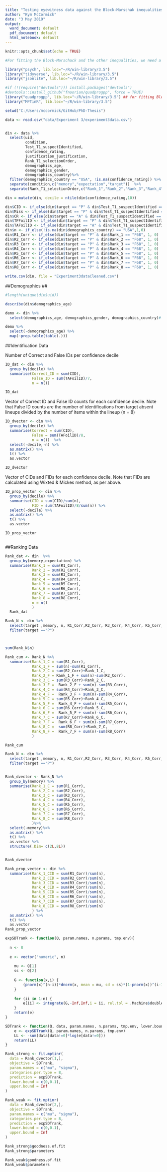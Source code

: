 ```yaml
---
title: "Testing eyewitness data against the Block-Marschak inequalities"
author: "Kym McCormick"
date: "3 May 2019"
output:
  word_document: default
  pdf_document: default
  html_notebook: default
---
```

```r

knitr::opts_chunk$set(echo = TRUE)

#For fitting the Block-Marschack and the other inequalities, we need a function that solves quadratic equations with inequality constraints. R offers several such packages, see section 'Quadratic Optimization' on: https://cran.r-project.org/view=Optimization Initially, we used the most popular package, quadprog (https://cran.r-project.org/package=quadprog) for this purpose. However, in some cases the function got stuck. Consequently, we tried other packages. Frr example, we observed good, albeit slow, results with Dykstra (https://cran.r-project.org/package=Dykstra). So all results reported here should replicate with Dykstra as well. We finally settled on quadprogpp which is a new and fast implementation of quadprog, which currently is only available from github: https://github.com/fnoorian/quadprogpp  It requires a C++ compiler (e.g., Rtools on Windows or Xtools on Mac) and can then be installed via devtools.

library("psych", lib.loc="~/R/win-library/3.5")
library("tidyverse", lib.loc="~/R/win-library/3.5")
library("jsonlite", lib.loc="~/R/win-library/3.5")

#if (!(require("devtools"))) install.packages("devtools")
#devtools::install_github("fnoorian/quadprogpp", force = TRUE)
library("quadprogpp", lib.loc="~/R/win-library/3.5") ## for fitting Block-Marschak
library("MPTinR", lib.loc="~/R/win-library/3.5")

```

```r
setwd("C:/Users/mccormick/GitHub/PhD-Thesis")

data <- read.csv("data/Experiment 3/experiment3data.csv")


din <- data %>%
  select(uid,
         condition, 
         Test_T1_suspectIdentified, 
         confidence_rating, 
         justification_justification, 
         Rank_T1_selectionOrder, 
         demographics_age, 
         demographics_gender, 
         demographics_country)%>%
  filter(demographics_country == "USA", !is.na(confidence_rating)) %>%
  separate(condition,c("memory","expectation","target"))  %>%
  separate(Rank_T1_selectionOrder,c("Rank_1","Rank_2","Rank_3","Rank_4","Rank_5","Rank_6","Rank_7","Rank_8"))

din = mutate(din, decile = ntile(din$confidence_rating,10))

din$CID <- if_else(din$target == "P" & din$Test_T1_suspectIdentified == "F68", 1, 0)
din$Miss <- if_else(din$target == "P" & din$Test_T1_suspectIdentified == "Silhouette", 1, 0)
din$CR <- if_else(din$target == "A" & din$Test_T1_suspectIdentified == "Silhouette", 1, 0)
din$TPFoilID <- if_else(din$target == "P" & din$Test_T1_suspectIdentified != "F68", 1, 0)
din$TAFoilID <- if_else(din$target == "A" & din$Test_T1_suspectIdentified != "Silhouette", 1, 0)
din$n <- if_else(!is.na(din$demographics_country) == "USA",1,0)
din$R1_Corr <- if_else(din$target == "P" & din$Rank_1 == "F68", 1, 0)
din$R2_Corr <- if_else(din$target == "P" & din$Rank_2 == "F68", 1, 0)
din$R3_Corr <- if_else(din$target == "P" & din$Rank_3 == "F68", 1, 0)
din$R4_Corr <- if_else(din$target == "P" & din$Rank_4 == "F68", 1, 0)
din$R5_Corr <- if_else(din$target == "P" & din$Rank_5 == "F68", 1, 0)
din$R6_Corr <- if_else(din$target == "P" & din$Rank_6 == "F68", 1, 0)
din$R7_Corr <- if_else(din$target == "P" & din$Rank_7 == "F68", 1, 0)
din$R8_Corr <- if_else(din$target == "P" & din$Rank_8 == "F68", 1, 0)

write.csv(din, file = "Experiment3dataCleaned.csv")
```

##Demographics                         ##
```r
#length(unique(din$uid))

describe(din$demographics_age)

demo <- din %>% 
  select(demographics_age, demographics_gender, demographics_country)# %>% 

demo %>% 
  select(-demographics_age) %>%
  map(~prop.table(table(.)))
```
##Identification Data

 
Number of Correct and False IDs per confidence decile

```r

ID_dat <- din %>% 
  group_by(decile) %>%
  summarise(Correct_ID = sum(CID),
            False_ID = sum(TAFoilID)/7,
            n = n())  

ID_dat

```
Vector of Correct ID and False ID counts for each confidence decile. Note that False ID counts are the number of identifications from target absent lineups divided by the number of items within the lineup (n = 8)

```r
ID_dvector <- din %>% 
  group_by(decile) %>%
  summarise(Correct = sum(CID),
            False = sum(TAFoilID)/8,
            n = n())  %>%
  select(-decile,-n) %>% 
  as.matrix() %>% 
  t() %>% 
  as.vector

ID_dvector


```
Vector of CIDs and FIDs for each confidence decile. Note that FIDs are calculated using Wixted & Mickes method, as per above.

```r
ID_prop_vector <- din %>% 
  group_by(decile) %>% 
  summarise(CID = sum(CID)/sum(n),
            FID = sum(TAFoilID)/8/sum(n)) %>% 
  select(-decile) %>% 
  as.matrix() %>% 
  t() %>% 
  as.vector

ID_prop_vector



```

##Ranking Data


```r
Rank_dat <- din  %>% 
  group_by(memory,expectation) %>%
  summarise(Rank_1 = sum(R1_Corr),
            Rank_2 = sum(R2_Corr),
            Rank_3 = sum(R3_Corr),
            Rank_4 = sum(R4_Corr),
            Rank_5 = sum(R5_Corr),
            Rank_6 = sum(R6_Corr),
            Rank_7 = sum(R7_Corr),
            Rank_8 = sum(R8_Corr),
            n = n()
            )
  Rank_dat
```
```r
Rank_N <- din %>%
  select(target ,memory, n, R1_Corr,R2_Corr, R3_Corr, R4_Corr, R5_Corr, R6_Corr, R7_Corr, R8_Corr)%>%
  filter(target =="P")



sum(Rank_N$n)

Rank_cum <- Rank_N %>% 
  summarise(Rank_1_C = sum(R1_Corr),
            Rank_1_F = sum(n)-sum(R1_Corr),
            Rank_2_C = sum(R2_Corr)+Rank_1_C,
            Rank_2_F = Rank_1_F + sum(n)-sum(R2_Corr),
            Rank_3_C = sum(R3_Corr)+Rank_2_C,
            Rank_3_F =  Rank_2_F + sum(n)-sum(R3_Corr),
            Rank_4_C = sum(R4_Corr)+Rank_3_C,
            Rank_4_F =  Rank_3_F + sum(n)-sum(R4_Corr),
            Rank_5_C = sum(R5_Corr)+Rank_4_C,
            Rank_5_F =  Rank_4_F + sum(n)-sum(R5_Corr),
            Rank_6_C = sum(R6_Corr)+Rank_5_C,
            Rank_6_F =  Rank_5_F + sum(n)-sum(R6_Corr),
            Rank_7_C = sum(R7_Corr)+Rank_6_C,
            Rank_7_F =  Rank_6_F + sum(n)-sum(R7_Corr),
            Rank_8_C =  sum(R8_Corr)+Rank_7_C,
            Rank_8_F =  Rank_7_F + sum(n)-sum(R8_Corr)
            ) 

Rank_cum
```

```r
Rank_N <- din %>%
  select(target ,memory, n, R1_Corr,R2_Corr, R3_Corr, R4_Corr, R5_Corr, R6_Corr, R7_Corr, R8_Corr)%>%
  filter(target =="P")


Rank_dvector <- Rank_N %>% 
  group_by(memory) %>%
  summarise(Rank_1_C = sum(R1_Corr),
            Rank_2_C = sum(R2_Corr),
            Rank_3_C = sum(R3_Corr),
            Rank_4_C = sum(R4_Corr),
            Rank_5_C = sum(R5_Corr),
            Rank_6_C = sum(R6_Corr),
            Rank_7_C = sum(R7_Corr),
            Rank_8_C = sum(R8_Corr)
            )%>%
  select(-memory)%>%
  as.matrix() %>%
  t() %>%
  as.vector %>%
  structure(.Dim= c(2L,8L))


Rank_dvector

```

```r
Rank_prop_vector <- din %>% 
  summarise(Rank_1_CID = sum(R1_Corr)/sum(n),
            Rank_2_CID = sum(R2_Corr)/sum(n),
            Rank_3_CID = sum(R3_Corr)/sum(n),
            Rank_4_CID = sum(R4_Corr)/sum(n),
            Rank_5_CID = sum(R5_Corr)/sum(n),
            Rank_6_CID = sum(R6_Corr)/sum(n),
            Rank_7_CID = sum(R7_Corr)/sum(n),
            Rank_8_CID = sum(R8_Corr)/sum(n)
            ) %>% 
  as.matrix() %>% 
  t() %>% 
  as.vector
Rank_prop_vector
```


```r


expSDTrank <- function(Q, param.names, n.params, tmp.env){
  
  n <- 8
  
  e <- vector("numeric", n)
  
    mu <- Q[1]
    ss <- Q[2]
    
    G <- function(x,i) {
        (pnorm(x)^(n-i))*dnorm(x, mean = mu, sd = ss)*(1-pnorm(x))^(i-1)*choose(n-1, i-1)
    }
    
    for (ii in 1:n) {
        e[ii] <- integrate(G,-Inf,Inf,i = ii, rel.tol = .Machine$double.eps^0.5)$value
    }
    return(e)
}

SDTrank <- function(Q, data, param.names, n.params, tmp.env, lower.bound, upper.bound){
    e <- expSDTrank(Q, param.names, n.params, tmp.env)
    LL <- -sum(data[data!=0]*log(e[data!=0]))
    return(LL)
}

Rank_strong <- fit.mptinr(
  data = Rank_dvector[1,], 
  objective = SDTrank, 
  param.names = c("mu", "sigma"), 
  categories.per.type = 8, 
  prediction = expSDTrank, 
  lower.bound = c(0,0.1), 
  upper.bound = Inf
)

Rank_weak <- fit.mptinr(
  data = Rank_dvector[2,], 
  objective = SDTrank, 
  param.names = c("mu", "sigma"), 
  categories.per.type = 8, 
  prediction = expSDTrank, 
  lower.bound = c(0,0.1), 
  upper.bound = Inf
)
```

```r
Rank_strong$goodness.of.fit
Rank_strong$parameters
```

```r
Rank_weak$goodness.of.fit
Rank_weak$parameters
```


